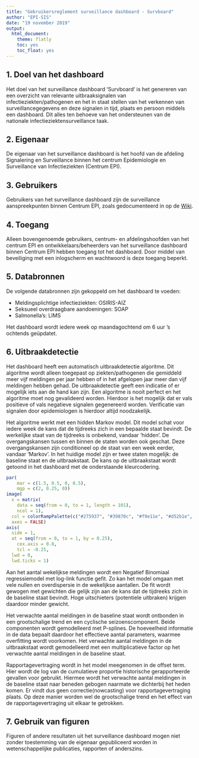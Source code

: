 ```yaml
---
title: "Gebruikersreglement surveillance dashboard - Survboard"
author: "EPI-SIS"
date: "19 november 2019"
output: 
  html_document: 
    theme: flatly
    toc: yes
    toc_float: yes
---
```


## 1. Doel van het dashboard

Het doel van het surveillance dashboard ‘Survboard’ is het genereren van een overzicht van relevante uitbraaksignalen van infectieziekten/pathogenen en het in staat stellen van het verkennen van surveillancegegevens en deze signalen in tijd, plaats en persoon middels een dashboard. Dit alles ten behoeve van het ondersteunen van de nationale infectieziektensurveillance taak.

## 2. Eigenaar

De eigenaar van het surveillance dashboard is het hoofd van de afdeling Signalering en Surveillance binnen het centrum Epidemiologie en Surveillance van Infectieziekten (Centrum EPI).

## 3. Gebruikers

Gebruikers van het surveillance dashboard zijn de surveillance aanspreekpunten binnen Centrum EPI, zoals gedocumenteerd in op de 
[Wiki](http://wiki.rivm.nl/inwiki/bin/view/Epidemiologie+en+Surveillance+van+Infectieziekten/Aanspreekpunten){target="_blank"}.

## 4. Toegang

Alleen bovengenoemde gebruikers, centrum- en afdelingshoofden van het centrum EPI en ontwikkelaars/beheerders van het surveillance dashboard binnen Centrum EPI hebben toegang tot het dashboard. Door middel van beveiliging met een inlogscherm en wachtwoord is deze toegang beperkt. 

## 5. Databronnen

De volgende databronnen zijn gekoppeld om het dashboard te voeden:

*	Meldingsplichtige infectieziekten: OSIRIS-AIZ
*	Seksueel overdraagbare aandoeningen: SOAP
*	Salmonella’s: LIMS

Het dashboard wordt iedere week op maandagochtend om 6 uur 's ochtends geüpdatet.

## 6. Uitbraakdetectie

Het dashboard heeft een automatisch uitbraakdetectie algoritme. Dit algoritme wordt alleen toegepast op ziekten/pathogenen die gemiddeld meer vijf meldingen per jaar hebben of in het afgelopen jaar meer dan vijf meldingen hebben gehad. De uitbraakdetectie geeft een indicatie of er mogelijk iets aan de hand kan zijn. Een algoritme is nooit perfect en het algoritme moet nog gevalideerd worden. Hierdoor is het mogelijk dat er vals positieve of vals negatieve signalen gegenereerd worden. Verificatie van signalen door epidemiologen is hierdoor altijd noodzakelijk.

Het algoritme werkt met een hidden Markov model. Dit model schat voor iedere week de kans dat de tijdreeks zich in een bepaalde staat bevindt. De werkelijke staat van de tijdreeks is onbekend, vandaar 'hidden'. De overgangskansen tussen en binnen de staten worden ook geschat. Deze overgangskansen zijn conditioneel op de staat van een week eerder, vandaar 'Markov'. In het huidige model zijn er twee staten mogelijk: de baseline staat en de uitbraakstaat. De kans op de uitbraakstaat wordt getoond in het dashboard met de onderstaande kleurcodering.

```r
par(
	mar = c(1.5, 0.5, 0, 0.5),
	mgp = c(2, 0.25, 0))
image(
  x = matrix(
    data = seq(from = 0, to = 1, length = 101),
    ncol = 1),
  col = colorRampPalette(c("#275937", "#39870c", "#f9e11e", "#d52b1e", "#a90061"))(n = 101),
  axes = FALSE)
axis(
  side = 1,
  at = seq(from = 0, to = 1, by = 0.25),
	cex.axis = 0.8,
	tcl = -0.25,
  lwd = 0,
  lwd.ticks = 1)

```

Aan het aantal wekelijkse meldingen wordt een Negatief Binomiaal regressiemodel met log-link functie gefit. Zo kan het model omgaan met vele nullen en overdispersie in de wekelijkse aantallen. De fit wordt gewogen met gewichten die gelijk zijn aan de kans dat de tijdreeks zich in de baseline staat bevindt. Hoge uitschieters (potentiele uitbraken) krijgen daardoor minder gewicht.

Het verwachte aantal meldingen in de baseline staat wordt ontbonden in een grootschalige trend en een cyclische seizoenscomponent. Beide componenten wordt gemodelleerd met P-splines. De hoeveelheid informatie in de data bepaalt daardoor het effectieve aantal parameters, waarmee overfitting wordt voorkomen. Het verwachte aantal meldingen in de uitbraakstaat wordt gemodelleerd met een multiplicatieve factor op het verwachte aantal meldingen in de baseline staat.

Rapportagevertraging wordt in het model meegenomen in de offset term. Hier wordt de log van de cumulatieve proportie historische gerapporteerde gevallen voor gebruikt. Hiermee wordt het verwachte aantal meldingen in de baseline staat naar beneden gebogen naarmate we dichterbij het heden komen. Er vindt dus geen correctie(nowcasting) voor rapportagevertraging plaats. Op deze manier worden wel de grootschalige trend en het effect van de rapportagevertraging uit elkaar te getrokken.

## 7. Gebruik van figuren

Figuren of andere resultaten uit het surveillance dashboard mogen niet zonder toestemming van de eigenaar gepubliceerd worden in wetenschappelijke publicaties, rapporten of anderszins.
